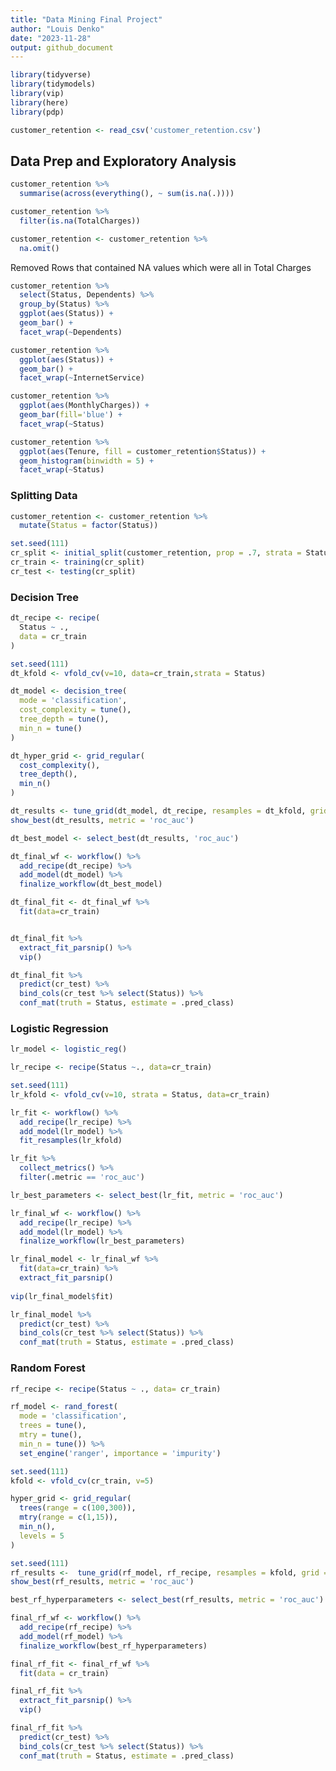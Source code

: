 ```yaml
---
title: "Data Mining Final Project"
author: "Louis Denko"
date: "2023-11-28"
output: github_document
---
```


```r
library(tidyverse)
library(tidymodels)
library(vip)
library(here)
library(pdp)
```

```r
customer_retention <- read_csv('customer_retention.csv')
```


## Data Prep and Exploratory Analysis

```r
customer_retention %>% 
  summarise(across(everything(), ~ sum(is.na(.))))
```

```r
customer_retention %>%
  filter(is.na(TotalCharges))

customer_retention <- customer_retention %>%
  na.omit()

```
Removed Rows that contained NA values which were all in Total Charges


```r
customer_retention %>%
  select(Status, Dependents) %>%
  group_by(Status) %>%
  ggplot(aes(Status)) +
  geom_bar() +
  facet_wrap(~Dependents)
```


```r
customer_retention %>%
  ggplot(aes(Status)) +
  geom_bar() +
  facet_wrap(~InternetService)
```

```r
customer_retention %>%
  ggplot(aes(MonthlyCharges)) +
  geom_bar(fill='blue') +
  facet_wrap(~Status)
```

```r
customer_retention %>%
  ggplot(aes(Tenure, fill = customer_retention$Status)) +
  geom_histogram(binwidth = 5) +
  facet_wrap(~Status)
```

### Splitting Data

```r
customer_retention <- customer_retention %>%
  mutate(Status = factor(Status))

set.seed(111)
cr_split <- initial_split(customer_retention, prop = .7, strata = Status)
cr_train <- training(cr_split)
cr_test <- testing(cr_split)
```

### Decision Tree

```r
dt_recipe <- recipe(
  Status ~ ., 
  data = cr_train
)

set.seed(111)
dt_kfold <- vfold_cv(v=10, data=cr_train,strata = Status)

dt_model <- decision_tree(
  mode = 'classification',
  cost_complexity = tune(),
  tree_depth = tune(),
  min_n = tune()
)

dt_hyper_grid <- grid_regular(
  cost_complexity(),
  tree_depth(),
  min_n()
)

dt_results <- tune_grid(dt_model, dt_recipe, resamples = dt_kfold, grid = dt_hyper_grid)
show_best(dt_results, metric = 'roc_auc')
```

```r
dt_best_model <- select_best(dt_results, 'roc_auc')

dt_final_wf <- workflow() %>%
  add_recipe(dt_recipe) %>%
  add_model(dt_model) %>%
  finalize_workflow(dt_best_model)

dt_final_fit <- dt_final_wf %>%
  fit(data=cr_train)


dt_final_fit %>%
  extract_fit_parsnip() %>%
  vip()
```

```r
dt_final_fit %>%
  predict(cr_test) %>%
  bind_cols(cr_test %>% select(Status)) %>%
  conf_mat(truth = Status, estimate = .pred_class)
```


### Logistic Regression


```r
lr_model <- logistic_reg() 

lr_recipe <- recipe(Status ~., data=cr_train)

set.seed(111) 
lr_kfold <- vfold_cv(v=10, strata = Status, data=cr_train)

lr_fit <- workflow() %>%
  add_recipe(lr_recipe) %>%
  add_model(lr_model) %>%
  fit_resamples(lr_kfold)

lr_fit %>%
  collect_metrics() %>%
  filter(.metric == 'roc_auc')
```

```r
lr_best_parameters <- select_best(lr_fit, metric = 'roc_auc')

lr_final_wf <- workflow() %>%
  add_recipe(lr_recipe) %>%
  add_model(lr_model) %>%
  finalize_workflow(lr_best_parameters)

lr_final_model <- lr_final_wf %>%
  fit(data=cr_train) %>%
  extract_fit_parsnip()
 
vip(lr_final_model$fit)
```

```r
lr_final_model %>%
  predict(cr_test) %>%
  bind_cols(cr_test %>% select(Status)) %>%
  conf_mat(truth = Status, estimate = .pred_class)
```


### Random Forest

```r
rf_recipe <- recipe(Status ~ ., data= cr_train)

rf_model <- rand_forest(
  mode = 'classification',
  trees = tune(),
  mtry = tune(),
  min_n = tune()) %>%
  set_engine('ranger', importance = 'impurity')

set.seed(111)
kfold <- vfold_cv(cr_train, v=5)

hyper_grid <- grid_regular(
  trees(range = c(100,300)),
  mtry(range = c(1,15)),
  min_n(),
  levels = 5
)

set.seed(111)
rf_results <-  tune_grid(rf_model, rf_recipe, resamples = kfold, grid = hyper_grid)
show_best(rf_results, metric = 'roc_auc')
```

```r
best_rf_hyperparameters <- select_best(rf_results, metric = 'roc_auc')

final_rf_wf <- workflow() %>%
  add_recipe(rf_recipe) %>%
  add_model(rf_model) %>%
  finalize_workflow(best_rf_hyperparameters)

final_rf_fit <- final_rf_wf %>%
  fit(data = cr_train)

final_rf_fit %>%
  extract_fit_parsnip() %>%
  vip()
```


```r
final_rf_fit %>%
  predict(cr_test) %>%
  bind_cols(cr_test %>% select(Status)) %>%
  conf_mat(truth = Status, estimate = .pred_class)
```





